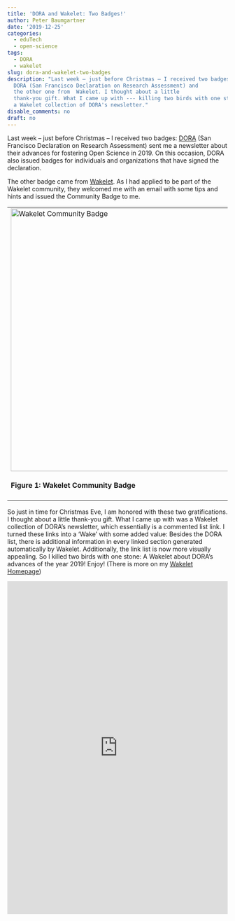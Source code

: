 ```yaml
---
title: 'DORA and Wakelet: Two Badges!'
author: Peter Baumgartner
date: '2019-12-25'
categories:
  - eduTech
  - open-science
tags:
  - DORA
  - wakelet
slug: dora-and-wakelet-two-badges
description: "Last week – just before Christmas – I received two badges. One from
  DORA (San Francisco Declaration on Research Assessment) and
  the other one from  Wakelet. I thought about a little
  thank-you gift. What I came up with --- killing two birds with one stone --- was
  a Wakelet collection of DORA's newsletter."
disable_comments: no
draft: no
---
```


Last week – just before Christmas – I received two badges: [DORA](https://sfdora.org/) (San Francisco Declaration on Research Assessment) sent me a newsletter about their advances for fostering Open Science in 2019. On this occasion, DORA also issued badges for individuals and organizations that have signed the declaration.

The other badge came from [Wakelet](https://learn.wakelet.com/). As I had applied to be part of the Wakelet community, they welcomed me with an email with some tips and hints and issued the Community Badge to me.

<table>
  <tr>
    <td><img class="border shadow" src="images/Community badge-min.png" alt="Wakelet Community Badge" height=600px /><figcaption><h4>**Figure 1:** Wakelet Community Badge</h4></figcaption></td>
    <td><img class="border shadow" src="images/Dora3-min.png" alt="DORA Signatory Badge" /><figcaption><h4>**Figure 2:** DORA Signatory Badge</h4></figcaption></td>
  </tr>
</table>

So just in time for Christmas Eve, I am honored with these two gratifications. I thought about a little thank-you gift. What I came up with was a Wakelet collection of DORA's newsletter, which essentially is a commented list link. I turned these links into a 'Wake' with some added value: Besides the DORA list, there is additional information in every linked section generated automatically by Wakelet. Additionally, the link list is now more visually appealing. So I killed two birds with one stone: A Wakelet about DORA's advances of the year 2019! Enjoy! (There is more on my [Wakelet Homepage](https://wakelet.com/@PeterBaumgartner))


<iframe class="wakeletEmbed" width="100%" height="760px" src="https://embed.wakelet.com/wakes/6ca41aa0-772e-4fac-9c0e-680b109bfcc1/list?border=1&hide-cover=1" style="border: none" allow="autoplay"></iframe><!-- Please only call https://embed-assets.wakelet.com/wakelet-embed.js once per page --><script src="https://embed-assets.wakelet.com/wakelet-embed.js" charset="UTF-8"></script>
